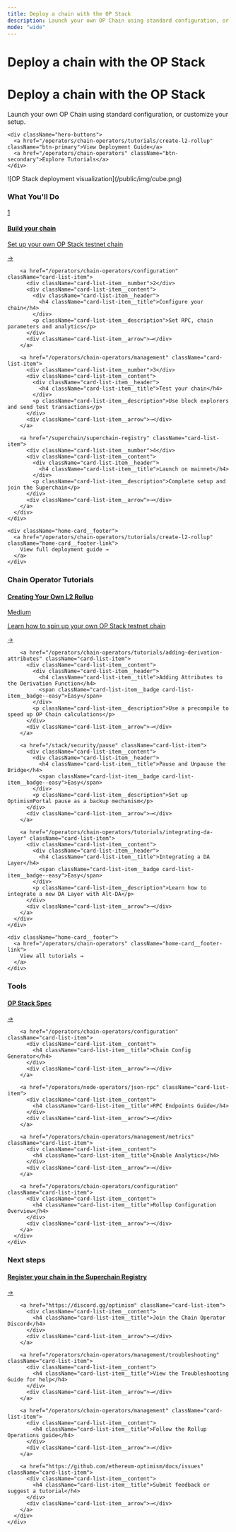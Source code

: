```yaml
---
title: Deploy a chain with the OP Stack
description: Launch your own OP Chain using standard configuration, or customize your setup.
mode: "wide"
---
```


# Deploy a chain with the OP Stack

<div className="hero-section">
  <div className="hero-content">
    <h1>Deploy a chain with the OP Stack</h1>
    <p>Launch your own OP Chain using standard configuration, or customize your setup.</p>

    <div className="hero-buttons">
      <a href="/operators/chain-operators/tutorials/create-l2-rollup" className="btn-primary">View Deployment Guide</a>
      <a href="/operators/chain-operators" className="btn-secondary">Explore Tutorials</a>
    </div>
  </div>

  <div className="hero-visual">
    ![OP Stack deployment visualization](/public/img/cube.png)
  </div>
</div>

<div className="home-cards" style={{display: 'grid', gridTemplateColumns: '1fr 1fr', gap: '2rem'}}>
  <div className="home-card">
    <div className="home-card__content">
      <h3 className="home-card__title">What You'll Do</h3>
      <div className="card-list">
        <a href="/operators/chain-operators/tutorials/create-l2-rollup" className="card-list-item">
          <div className="card-list-item__number">1</div>
          <div className="card-list-item__content">
            <div className="card-list-item__header">
              <h4 className="card-list-item__title">Build your chain</h4>
            </div>
            <p className="card-list-item__description">Set up your own OP Stack testnet chain</p>
          </div>
          <div className="card-list-item__arrow">→</div>
        </a>
        
        <a href="/operators/chain-operators/configuration" className="card-list-item">
          <div className="card-list-item__number">2</div>
          <div className="card-list-item__content">
            <div className="card-list-item__header">
              <h4 className="card-list-item__title">Configure your chain</h4>
            </div>
            <p className="card-list-item__description">Set RPC, chain parameters and analytics</p>
          </div>
          <div className="card-list-item__arrow">→</div>
        </a>
        
        <a href="/operators/chain-operators/management" className="card-list-item">
          <div className="card-list-item__number">3</div>
          <div className="card-list-item__content">
            <div className="card-list-item__header">
              <h4 className="card-list-item__title">Test your chain</h4>
            </div>
            <p className="card-list-item__description">Use block explorers and send test transactions</p>
          </div>
          <div className="card-list-item__arrow">→</div>
        </a>
        
        <a href="/superchain/superchain-registry" className="card-list-item">
          <div className="card-list-item__number">4</div>
          <div className="card-list-item__content">
            <div className="card-list-item__header">
              <h4 className="card-list-item__title">Launch on mainnet</h4>
            </div>
            <p className="card-list-item__description">Complete setup and join the Superchain</p>
          </div>
          <div className="card-list-item__arrow">→</div>
        </a>
      </div>
    </div>
    
    <div className="home-card__footer">
      <a href="/operators/chain-operators/tutorials/create-l2-rollup" className="home-card__footer-link">
        View full deployment guide →
      </a>
    </div>
  </div>

  <div className="home-card">
    <div className="home-card__content">
      <h3 className="home-card__title">Chain Operator Tutorials</h3>
      <div className="card-list">
        <a href="/operators/chain-operators/tutorials/create-l2-rollup" className="card-list-item">
          <div className="card-list-item__content">
            <div className="card-list-item__header">
              <h4 className="card-list-item__title">Creating Your Own L2 Rollup</h4>
              <span className="card-list-item__badge card-list-item__badge--medium">Medium</span>
            </div>
            <p className="card-list-item__description">Learn how to spin up your own OP Stack testnet chain</p>
          </div>
          <div className="card-list-item__arrow">→</div>
        </a>
        
        <a href="/operators/chain-operators/tutorials/adding-derivation-attributes" className="card-list-item">
          <div className="card-list-item__content">
            <div className="card-list-item__header">
              <h4 className="card-list-item__title">Adding Attributes to the Derivation Function</h4>
              <span className="card-list-item__badge card-list-item__badge--easy">Easy</span>
            </div>
            <p className="card-list-item__description">Use a precompile to speed up OP Chain calculations</p>
          </div>
          <div className="card-list-item__arrow">→</div>
        </a>
        
        <a href="/stack/security/pause" className="card-list-item">
          <div className="card-list-item__content">
            <div className="card-list-item__header">
              <h4 className="card-list-item__title">Pause and Unpause the Bridge</h4>
              <span className="card-list-item__badge card-list-item__badge--easy">Easy</span>
            </div>
            <p className="card-list-item__description">Set up OptimismPortal pause as a backup mechanism</p>
          </div>
          <div className="card-list-item__arrow">→</div>
        </a>
        
        <a href="/operators/chain-operators/tutorials/integrating-da-layer" className="card-list-item">
          <div className="card-list-item__content">
            <div className="card-list-item__header">
              <h4 className="card-list-item__title">Integrating a DA Layer</h4>
              <span className="card-list-item__badge card-list-item__badge--easy">Easy</span>
            </div>
            <p className="card-list-item__description">Learn how to integrate a new DA Layer with Alt-DA</p>
          </div>
          <div className="card-list-item__arrow">→</div>
        </a>
      </div>
    </div>
    
    <div className="home-card__footer">
      <a href="/operators/chain-operators" className="home-card__footer-link">
        View all tutorials →
      </a>
    </div>
  </div>
</div>

<div className="home-cards" style={{display: 'grid', gridTemplateColumns: '1fr 2fr', gap: '2rem'}}>
  <div className="home-card">
    <div className="home-card__content">
      <h3 className="home-card__title">Tools</h3>
      <div className="card-list">
        <a href="/stack/getting-started" className="card-list-item">
          <div className="card-list-item__content">
            <h4 className="card-list-item__title">OP Stack Spec</h4>
          </div>
          <div className="card-list-item__arrow">→</div>
        </a>
        
        <a href="/operators/chain-operators/configuration" className="card-list-item">
          <div className="card-list-item__content">
            <h4 className="card-list-item__title">Chain Config Generator</h4>
          </div>
          <div className="card-list-item__arrow">→</div>
        </a>
        
        <a href="/operators/node-operators/json-rpc" className="card-list-item">
          <div className="card-list-item__content">
            <h4 className="card-list-item__title">RPC Endpoints Guide</h4>
          </div>
          <div className="card-list-item__arrow">→</div>
        </a>
        
        <a href="/operators/chain-operators/management/metrics" className="card-list-item">
          <div className="card-list-item__content">
            <h4 className="card-list-item__title">Enable Analytics</h4>
          </div>
          <div className="card-list-item__arrow">→</div>
        </a>
        
        <a href="/operators/chain-operators/configuration" className="card-list-item">
          <div className="card-list-item__content">
            <h4 className="card-list-item__title">Rollup Configuration Overview</h4>
          </div>
          <div className="card-list-item__arrow">→</div>
        </a>
      </div>
    </div>
  </div>

  <div className="home-card">
    <div className="home-card__content">
      <h3 className="home-card__title">Next steps</h3>
      <div className="card-list">
        <a href="/superchain/superchain-registry" className="card-list-item">
          <div className="card-list-item__content">
            <h4 className="card-list-item__title">Register your chain in the Superchain Registry</h4>
          </div>
          <div className="card-list-item__arrow">→</div>
        </a>
        
        <a href="https://discord.gg/optimism" className="card-list-item">
          <div className="card-list-item__content">
            <h4 className="card-list-item__title">Join the Chain Operator Discord</h4>
          </div>
          <div className="card-list-item__arrow">→</div>
        </a>
        
        <a href="/operators/chain-operators/management/troubleshooting" className="card-list-item">
          <div className="card-list-item__content">
            <h4 className="card-list-item__title">View the Troubleshooting Guide for help</h4>
          </div>
          <div className="card-list-item__arrow">→</div>
        </a>
        
        <a href="/operators/chain-operators/management" className="card-list-item">
          <div className="card-list-item__content">
            <h4 className="card-list-item__title">Follow the Rollup Operations guide</h4>
          </div>
          <div className="card-list-item__arrow">→</div>
        </a>
        
        <a href="https://github.com/ethereum-optimism/docs/issues" className="card-list-item">
          <div className="card-list-item__content">
            <h4 className="card-list-item__title">Submit feedback or suggest a tutorial</h4>
          </div>
          <div className="card-list-item__arrow">→</div>
        </a>
      </div>
    </div>
  </div>
</div>
